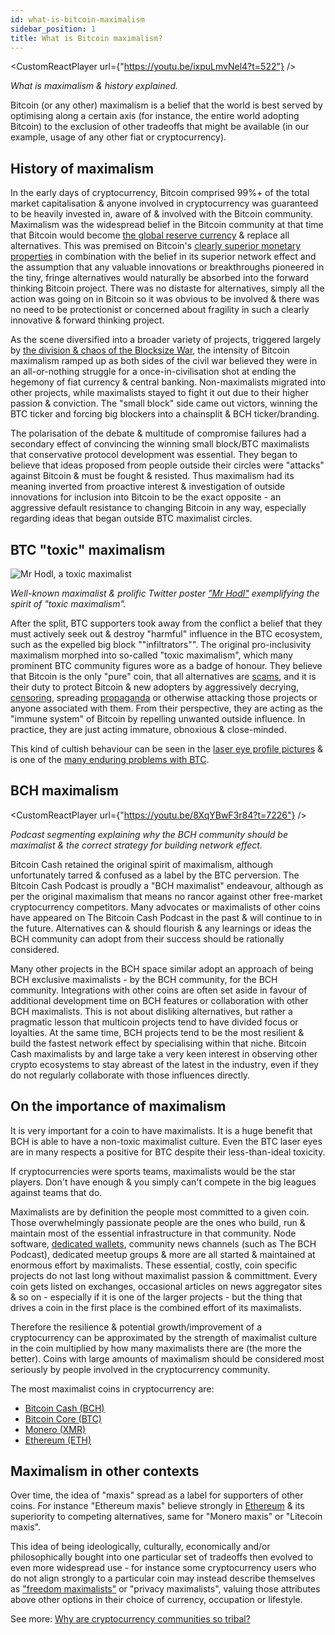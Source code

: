 ```yaml
---
id: what-is-bitcoin-maximalism
sidebar_position: 1
title: What is Bitcoin maximalism?
---
```




<CustomReactPlayer
  url={"https://youtu.be/ixpuLmvNel4?t=522"} />

_What is maximalism & history explained._

Bitcoin (or any other) maximalism is a belief that the world is best served by optimising along a certain axis (for instance, the entire world adopting Bitcoin) to the exclusion of other tradeoffs that might be available (in our example, usage of any other fiat or cryptocurrency).

## History of maximalism

In the early days of cryptocurrency, Bitcoin comprised 99%+ of the total market capitalisation & anyone involved in cryptocurrency was guaranteed to be heavily invested in, aware of & involved with the Bitcoin community. Maximalism was the widespread belief in the Bitcoin community at that time that Bitcoin would become [the global reserve currency](/faqs/Global-Reserve-Currency/what-do-you-mean-global-reserve-currency) & replace all alternatives. This was premised on Bitcoin's [clearly superior monetary properties](/start#episode-1-of-10-money) in combination with the belief in its superior network effect and the assumption that any valuable innovations or breakthroughs pioneered in the tiny, fringe alternatives would naturally be absorbed into the forward thinking Bitcoin project. There was no distaste for alternatives, simply all the action was going on in Bitcoin so it was obvious to be involved & there was no need to be protectionist or concerned about fragility in such a clearly innovative & forward thinking project.

As the scene diversified into a broader variety of projects, triggered largely by [the division & chaos of the Blocksize War](/start#episode-8-of-10-bitcoin-cash), the intensity of Bitcoin maximalism ramped up as both sides of the civil war believed they were in an all-or-nothing struggle for a once-in-civilisation shot at ending the hegemony of fiat currency & central banking. Non-maximalists migrated into other projects, while maximalists stayed to fight it out due to their higher passion & conviction. The "small block" side came out victors, winning the BTC ticker and forcing big blockers into a chainsplit & BCH ticker/branding.

The polarisation of the debate & multitude of compromise failures had a secondary effect of convincing the winning small block/BTC maximalists that conservative protocol development was essential. They began to believe that ideas proposed from people outside their circles were "attacks" against Bitcoin & must be fought & resisted. Thus maximalism had its meaning inverted from proactive interest & investigation of outside innovations for inclusion into Bitcoin to be the exact opposite - an aggressive default resistance to changing Bitcoin in any way, especially regarding ideas that began outside BTC maximalist circles.

## BTC "toxic" maximalism

<img src={MrHodlUrl} alt="Mr Hodl, a toxic maximalist" />

_Well-known maximalist & prolific Twitter poster ["Mr Hodl"](https://twitter.com/MrHodl) exemplifying the spirit of "toxic maximalism"._

After the split, BTC supporters took away from the conflict a belief that they must actively seek out & destroy "harmful" influence in the BTC ecosystem, such as the expelled big block ""infiltrators"". The original pro-inclusivity maximalism morphed into so-called "toxic maximalism", which many prominent BTC community figures wore as a badge of honour. They believe that Bitcoin is the only "pure" coin, that all alternatives are [scams](/start#episode-7-of-10-adoption-mania-and-scams), and it is their duty to protect Bitcoin & new adopters by aggressively decrying, [censoring](/faqs/BCH-vs-BTC/why-is-there-so-much-censorship-in-btc), spreading [propaganda](/faqs/BCH-vs-BTC/why-is-there-so-much-propaganda-in-btc) or otherwise attacking those projects or anyone associated with them. From their perspective, they are acting as the "immune system" of Bitcoin by repelling unwanted outside influence. In practice, they are just acting immature, obnoxious & close-minded.

This kind of cultish behaviour can be seen in the [laser eye profile pictures](/faqs/Culture/whats-with-the-green-sunglasses) & is one of the [many enduring problems with BTC](/faqs/BCH-vs-BTC/whats-wrong-with-bitcoin-btc).

## BCH maximalism

<CustomReactPlayer
  url={"https://youtu.be/8XqYBwF3r84?t=7226"} />

_Podcast segmenting explaining why the BCH community should be maximalist & the correct
strategy for building network effect._

Bitcoin Cash retained the original spirit of maximalism, although unfortunately tarred & confused as a label by the BTC perversion. The Bitcoin Cash Podcast is proudly a "BCH maximalist" endeavour, although as per the original maximalism that means no rancor against other free-market cryptocurrency competitors. Many advocates or maximalists of other coins have appeared on The Bitcoin Cash Podcast in the past & will continue to in the future. Alternatives can & should flourish & any learnings or ideas the BCH community can adopt from their success should be rationally considered.

Many other projects in the BCH space similar adopt an approach of being BCH exclusive maximalists - by the BCH community, for the BCH community. Integrations with other coins are often set aside in favour of additional development time on BCH features or collaboration with other BCH maximalists. This is not about disliking alternatives, but rather a pragmatic lesson that multicoin projects tend to have divided focus or loyalties. At the same time, BCH projects tend to be the most resilient & build the fastest network effect by specialising within that niche. Bitcoin Cash maximalists by and large take a very keen interest in observing other crypto ecosystems to stay abreast of the latest in the industry, even if they do not regularly collaborate with those influences directly.

## On the importance of maximalism

It is very important for a coin to have maximalists. It is a huge benefit that BCH is able to have a non-toxic maximalist culture. Even the BTC laser eyes are in many respects a positive for BTC despite their less-than-ideal toxicity.

If cryptocurrencies were sports teams, maximalists would be the star players. Don't have enough & you simply can't compete in the big leagues against teams that do.

Maximalists are by definition the people most committed to a given coin. Those overwhelmingly passionate people are the ones who build, run & maintain most of the essential infrastructure in that community. Node software, [dedicated wallets](/faqs/BCH/what-are-good-bch-wallets), community news channels (such as The BCH Podcast), dedicated meetup groups & more are all started & maintained at enormous effort by maximalists. These essential, costly, coin specific projects do not last long without maximalist passion & committment. Every coin gets listed on exchanges, occasional articles on news aggregator sites & so on - especially if it is one of the larger projects - but the thing that drives a coin in the first place is the combined effort of its maximalists.

Therefore the resilience & potential growth/improvement of a cryptocurrency can be approximated by the strength of maximalist culture in the coin multiplied by how many maximalists there are (the more the better). Coins with large amounts of maximalism should be considered most seriously by people involved in the cryptocurrency community.

The most maximalist coins in cryptocurrency are:

- [Bitcoin Cash (BCH)](/faqs/BCH/why-bitcoin-cash)
- [Bitcoin Core (BTC)](/faqs/BCH-vs-BTC/whats-wrong-with-bitcoin-btc)
- [Monero (XMR)](/faqs/Cryptocurrency/what-about-monero-xmr)
- [Ethereum (ETH)](/faqs/Cryptocurrency/what-about-ethereum-eth)

## Maximalism in other contexts

Over time, the idea of "maxis" spread as a label for supporters of other coins. For instance "Ethereum maxis" believe strongly in [Ethereum](/faqs/Cryptocurrency/what-about-ethereum-eth) & its superiority to competing alternatives, same for "Monero maxis" or "Litecoin maxis".

This idea of being ideologically, culturally, economically and/or philosophically bought into one particular set of tradeoffs then evolved to even more widespread use - for instance some cryptocurrency users who do not align strongly to a particular coin may instead describe themselves as ["freedom maximalists"](https://sethforprivacy.com/posts/why-i-focus-on-bitcoin/) or "privacy maximalists", valuing those attributes above other options in their choice of currency, occupation or lifestyle.

See more: [Why are cryptocurrency communities so tribal?](/faqs/Cryptocurrency/why-are-cryptocurrencies-tribal)
